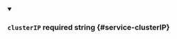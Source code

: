 
<details className="config-field" data-expandable="false" open>
<summary>

### `clusterIP` <span className="config-field-required" data-required="false">required</span> <span className="config-field-type">string</span> <span className="config-field-default"></span> <span className="config-field-enum"></span> {#service-clusterIP}



</summary>



</details>
